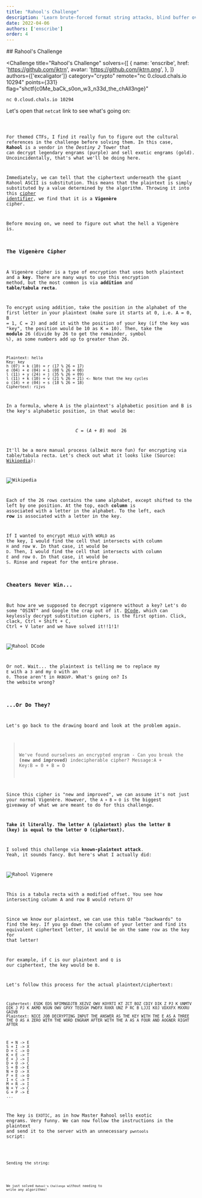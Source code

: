 ```yaml
---
title: "Rahool's Challenge"
description: 'Learn brute-forced format string attacks, blind buffer overflows, and return-oriented programming in this writeup compilation from Space Heroes CTF.'
date: 2022-04-06
authors: ['enscribe']
order: 4
---
```



<div class="invisible h-0! [&+*]:mt-0 [&+*_*]:mt-0">
## Rahool's Challenge
</div>

<Challenge
  title="Rahool's Challenge"
  solvers={[
    {
      name: 'enscribe',
      href: 'https://github.com/jktrn',
      avatar: 'https://github.com/jktrn.png',
    },
  ]}
  authors={['excaligator']}
  category="crypto"
  remote="nc 0.cloud.chals.io 10294"
  points={331}
  flag="shctf{c0Me_baCk_s0on_w3_n33d_the_chAll3nge}"
>
  `nc 0.cloud.chals.io 10294`
</Challenge>

Let's open that `netcat` link to see what's going on:


<Code code={Code17} lang="ansi" wrap={false} />

For themed CTFs, I find it really fun to figure out the cultural references in the challenge before solving them. In this case, **Rahool** is a vendor in the _Destiny 2_ Tower that can decrypt legendary engrams (purple) and sell exotic engrams (gold). Uncoincidentally, that's what we'll be doing here.

Immediately, we can tell that the ciphertext underneath the giant Rahool ASCII is substitution. This means that the plaintext is simply substituted by a value determined by the algorithm. Throwing it into this [cipher identifier](https://www.boxentriq.com/code-breaking/cipher-identifier), we find that it is a **Vigenère** cipher.

Before moving on, we need to figure out what the hell a Vigenère is.

### The Vigenère Cipher

A Vigenère cipher is a type of encryption that uses both plaintext and a **key**. There are many ways to use this encryption method, but the most common is via **addition** and **table/tabula recta**.

To encrypt using addition, take the position in the alphabet of the first letter in your plaintext (make sure it starts at 0, i.e. A = 0, B = 1, C = 2) and add it with the position of your key (if the key was "key", the position would be 10 as K = 10). Then, take the **modulo** 26 (divide by 26 to get the remainder, symbol `%`), as some numbers add up to greater than 26.

```text
Plaintext: hello
Key: key
h (07) + k (10) = r (17 % 26 = 17)
e (04) + e (04) = i (08 % 26 = 08)
l (11) + y (24) = j (35 % 26 = 09)
l (11) + k (10) = v (21 % 26 = 21) <- Note that the key cycles
o (14) + e (04) = s (18 % 26 = 18)
Ciphertext: rijvs
```

In a formula, where A is the plaintext's alphabetic position and B is the key's alphabetic position, in that would be:

```math
C = (A + B) \bmod 26
```

It'll be a more manual process (albeit more fun) for encrypting via table/tabula recta. Let's check out what it looks like (Source: [Wikipedia](https://en.wikipedia.org/wiki/Tabula_recta)):

![Wikipedia](https://upload.wikimedia.org/wikipedia/commons/thumb/9/9a/Vigen%C3%A8re_square_shading.svg/1024px-Vigen%C3%A8re_square_shading.svg.png)

Each of the 26 rows contains the same alphabet, except shifted to the left by one position. At the top, each **column** is associated with a letter in the alphabet. To the left, each **row** is associated with a letter in the key.

If I wanted to encrypt `HELLO` with `WORLD` as the key, I would find the cell that intersects with column `H` and row `W`. In that case, it would be `D`. Then, I would find the cell that intersects with column `E` and row `O`. In that case, it would be `S`. Rinse and repeat for the entire phrase.

### Cheaters Never Win...

But how are we supposed to decrypt vigenere without a key? Let's do some "OSINT" and Google the crap out of it. [DCode](https://www.dcode.fr/vigenere-cipher), which can keylessly decrypt substitution ciphers, is the first option. Click, clack, <kbd>Ctrl</kbd> + <kbd>Shift</kbd> + <kbd>C</kbd>, <kbd>Ctrl</kbd> + <kbd>V</kbd> later and we have solved it!!1!1!

![Rahool DCode](assets/rahool-dcode.png)

Or not. Wait... the plaintext is telling me to replace my `E` with a `3` and my `O` with an `0`. Those aren't in `RKBGVP`. What's going on? Is the website wrong?

### ...Or Do They?

Let's go back to the drawing board and look at the problem again.

> We've found ourselves an encrypted engram - Can you break the **(new and improved)** indecipherable cipher?
> Message:A + Key:B = 0 + B = O

Since this cipher is "new and improved", we can assume it's not just your normal Vigenère. However, the `A + B = O` is the biggest giveaway of what we are meant to do for this challenge.

**Take it literally. The letter A (plaintext) plus the letter B (key) is equal to the letter O (ciphertext).**

I solved this challenge via **known-plaintext attack**. Yeah, it sounds fancy. But here's what I actually did:

![Rahool Vigenere](assets/rahool-vigenere.png)

This is a tabula recta with a modified offset. You see how intersecting column A and row B would return O?

Since we know our plaintext, we can use this table "backwards" to find the key. If you go down the column of your letter and find its equivalent ciphertext letter, it would be on the same row as the key for that letter!

For example, if `C` is our plaintext and `Q` is our ciphertext, the key would be `B`.

Let's follow this process for the actual plaintext/ciphertext:

```text
Ciphertext: ESDK EDS NFIMNGDJTB XEZVZ OWV KOYRTI KT ZCT BOZ CDIY DIK Z PJ K UNMTV DIK J PJ K AKMD NSUN OWV GPXY TEQSGH PWDFX RXKR UNZ P RC B LJJI KOJ VDXXFX MXXRU GAIVB
Plaintext: NICE JOB DECRYPTING INPUT THE ANSWER AS THE KEY WITH THE E AS A THREE THE O AS A ZERO WITH THE WORD ENGRAM AFTER WITH THE A AS A FOUR AND AOGNER RIGHT AFTER
```

```text
E + N -> E
S + I -> X
D + C -> O
K + E -> T
E + J -> I
D + O -> C
S + B -> E
N + D -> X
F + E -> O
I + C -> T
M + R -> I
N + Y -> C
G + P -> E
...
```

The key is `EXOTIC`, as in how Master Rahool sells exotic engrams. Very funny.
We can now follow the instructions in the plaintext and send it to the server with an unnecessary `pwntools` script:


<Code code={Code18} lang="py" title="solve.py" />

Sending the string:


<Code code={Code19} lang="ansi" mark={4} />

We just solved `Rahool's Challenge` without needing to write any algorithms!
